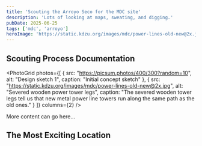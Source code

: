 ```yaml
---
title: 'Scouting the Arroyo Seco for the MDC site'
description: 'Lots of looking at maps, sweating, and digging.'
pubDate: 2025-06-25
tags: ['mdc', 'arroyo']
heroImage: 'https://static.kdzu.org/images/mdc/power-lines-old-new@2x.jpg'
---
```



## Scouting Process Documentation

<PhotoGrid 
  photos={[
    { 
      src: "https://picsum.photos/400/300?random=10", 
      alt: "Design sketch 1",
      caption: "Initial concept sketch"
    },
    { 
      src: "https://static.kdzu.org/images/mdc/power-lines-old-new@2x.jpg", 
      alt: "Severed wooden power tower legs",
      caption: "The severed wooden tower legs tell us that new metal power line towers run along the same path as the old ones."
    }
  ]}
  columns={2}
/>

More content can go here... 

## The Most Exciting Location

<PhotoWithCaption 
  src="https://picsum.photos/800/600" 
  alt="Completed project" 
  caption="After pacing out our steps from the power lines, this looks like the most likely spot for digging."
/> 